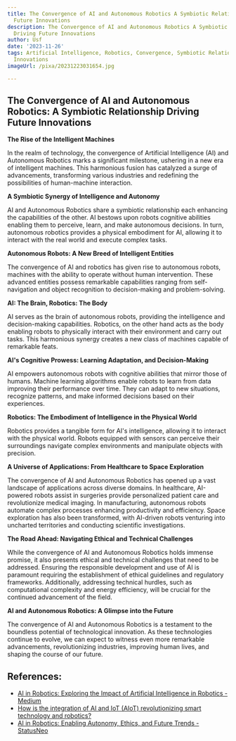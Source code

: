 ```yaml
---
title: The Convergence of AI and Autonomous Robotics A Symbiotic Relationship Driving
  Future Innovations
description: The Convergence of AI and Autonomous Robotics A Symbiotic Relationship
  Driving Future Innovations
author: Usf
date: '2023-11-26'
tags: Artificial Intelligence, Robotics, Convergence, Symbiotic Relationship, Future
  Innovations
imageUrl: /pixa/20231223031654.jpg

---
```

## The Convergence of AI and Autonomous Robotics: A  Symbiotic Relationship Driving Future Innovations

**The Rise of  the Intelligent Machines**

In  the realm of technology, the convergence of Artificial Intelligence (AI) and Autonomous Robotics marks a significant milestone, ushering in a  new era of intelligent machines.  This  harmonious fusion has catalyzed a surge  of advancements, transforming various industries and redefining the possibilities of  human-machine interaction.

**A Symbiotic Synergy of Intelligence and  Autonomy**

AI and Autonomous Robotics share a symbiotic  relationship each enhancing the capabilities of the other. AI bestows upon robots cognitive abilities enabling  them to perceive, learn, and make autonomous  decisions. In turn, autonomous robotics provides a physical embodiment for AI, allowing it to  interact with the real world and execute complex tasks.

**Autonomous Robots: A New Breed of Intelligent Entities**

The convergence of AI  and robotics has given rise to autonomous robots, machines with the ability to  operate without human intervention. These advanced entities possess remarkable  capabilities ranging from self-navigation and object recognition to decision-making and problem-solving.

**AI: The Brain, Robotics: The Body**

AI serves as the brain of autonomous robots, providing the intelligence and decision-making capabilities.  Robotics, on the other hand acts as the body enabling robots to physically interact with their environment and carry out tasks. This harmonious  synergy creates a new class of machines capable of remarkable feats.

**AI's Cognitive Prowess: Learning Adaptation, and Decision-Making**

AI empowers autonomous robots with cognitive abilities that  mirror those of  humans. Machine learning algorithms enable robots to learn from  data  improving their performance over time. They  can adapt to new situations, recognize patterns, and make informed  decisions based on  their experiences.

**Robotics: The Embodiment of Intelligence in the Physical World**

Robotics provides a tangible form for AI's intelligence, allowing it to interact with the physical  world.  Robots equipped  with sensors can perceive their surroundings navigate complex environments and manipulate objects with precision.

**A Universe of Applications: From Healthcare to Space Exploration**

The convergence of  AI and Autonomous Robotics has opened up a vast landscape  of applications across diverse domains.  In healthcare, AI-powered robots assist in surgeries provide  personalized patient care and revolutionize medical imaging.  In manufacturing, autonomous  robots automate  complex processes enhancing productivity and efficiency. Space  exploration has  also been transformed, with AI-driven robots venturing into uncharted territories and conducting scientific investigations.

**The Road Ahead: Navigating Ethical and  Technical Challenges**

While the convergence of AI and Autonomous Robotics holds immense  promise, it also presents ethical and technical  challenges that  need to be addressed. Ensuring the responsible development and  use  of AI is paramount requiring the establishment of ethical guidelines and regulatory frameworks. Additionally, addressing technical hurdles, such as  computational  complexity  and energy efficiency, will be crucial for the continued advancement of the field.

**AI and Autonomous Robotics: A Glimpse into the Future**

The convergence of AI and Autonomous Robotics is a testament to the boundless potential of  technological innovation. As these technologies continue to evolve, we can expect to witness even more remarkable advancements, revolutionizing industries, improving human lives, and shaping the course of  our future.

## References:
- [AI in Robotics: Exploring the Impact of Artificial Intelligence in Robotics - Medium](https://medium.com/@admin_71435/ai-in-robotics-exploring-the-impact-of-artificial-intelligence-in-robotics-414e60282cfd)
- [How is the integration of AI and IoT (AIoT) revolutionizing smart technology and robotics?](https://www.linkedin.com/pulse/how-integration-ai-iot-aiot-revolutionizing-smart-robotics-corbeel-y6poe?trk=article-ssr-frontend-pulse_more-articles_related-content-card)
- [AI in Robotics: Enabling Autonomy, Ethics, and Future Trends - StatusNeo](https://statusneo.com/ai-in-robotics-enabling-autonomy-ethics-and-future-trends/)
